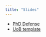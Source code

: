 ```yaml
---
title: "Slides"
---
```


- [PhD Defense](files/defense-tmp.html)
- [UoB template](files/uob_tmp.html)